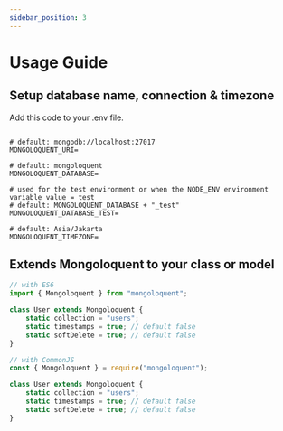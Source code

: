 ```yaml
---
sidebar_position: 3
---
```



# Usage Guide

## Setup database name, connection & timezone

Add this code to your .env file.

```

# default: mongodb://localhost:27017
MONGOLOQUENT_URI=

# default: mongoloquent
MONGOLOQUENT_DATABASE=

# used for the test environment or when the NODE_ENV environment variable value = test
# default: MONGOLOQUENT_DATABASE + "_test"
MONGOLOQUENT_DATABASE_TEST=

# default: Asia/Jakarta
MONGOLOQUENT_TIMEZONE=
```

## Extends Mongoloquent to your class or model

```js
// with ES6
import { Mongoloquent } from "mongoloquent";

class User extends Mongoloquent {
	static collection = "users";
	static timestamps = true; // default false
	static softDelete = true; // default false
}
```

```js
// with CommonJS
const { Mongoloquent } = require("mongoloquent");

class User extends Mongoloquent {
	static collection = "users";
	static timestamps = true; // default false
	static softDelete = true; // default false
}
```

<Sponsor />
